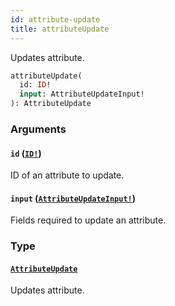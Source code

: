 ```yaml
---
id: attribute-update
title: attributeUpdate
---
```


Updates attribute.

```graphql
attributeUpdate(
  id: ID!
  input: AttributeUpdateInput!
): AttributeUpdate

```

### Arguments

#### `id` ([`ID!`](/developer/api-reference/scalars/id))

ID of an attribute to update.

#### `input` ([`AttributeUpdateInput!`](/developer/api-reference/inputs/attribute-update-input))

Fields required to update an attribute.

### Type

#### [`AttributeUpdate`](/developer/api-reference/objects/attribute-update)

Updates attribute.
